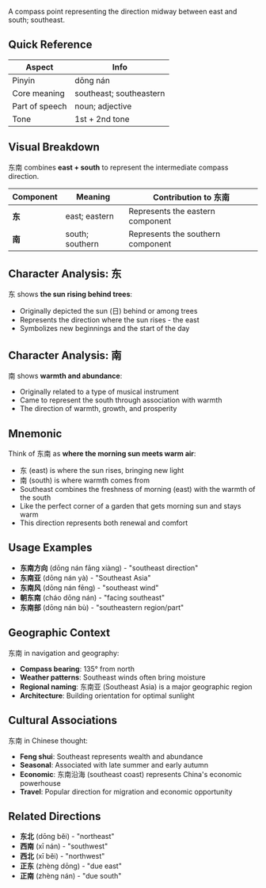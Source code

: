 A compass point representing the direction midway between east and south; southeast.

## Quick Reference

| Aspect         | Info                    |
| -------------- | ----------------------- |
| Pinyin         | dōng nán                |
| Core meaning   | southeast; southeastern |
| Part of speech | noun; adjective         |
| Tone           | 1st + 2nd tone          |

## Visual Breakdown

东南 combines **east + south** to represent the intermediate compass direction.

| Component | Meaning         | Contribution to 东南              |
| --------- | --------------- | --------------------------------- |
| **东**    | east; eastern   | Represents the eastern component  |
| **南**    | south; southern | Represents the southern component |

## Character Analysis: 东

东 shows **the sun rising behind trees**:

- Originally depicted the sun (日) behind or among trees
- Represents the direction where the sun rises - the east
- Symbolizes new beginnings and the start of the day

## Character Analysis: 南

南 shows **warmth and abundance**:

- Originally related to a type of musical instrument
- Came to represent the south through association with warmth
- The direction of warmth, growth, and prosperity

## Mnemonic

Think of 东南 as **where the morning sun meets warm air**:

- 东 (east) is where the sun rises, bringing new light
- 南 (south) is where warmth comes from
- Southeast combines the freshness of morning (east) with the warmth of the south
- Like the perfect corner of a garden that gets morning sun and stays warm
- This direction represents both renewal and comfort

## Usage Examples

- **东南方向** (dōng nán fāng xiàng) - "southeast direction"
- **东南亚** (dōng nán yà) - "Southeast Asia"
- **东南风** (dōng nán fēng) - "southeast wind"
- **朝东南** (cháo dōng nán) - "facing southeast"
- **东南部** (dōng nán bù) - "southeastern region/part"

## Geographic Context

东南 in navigation and geography:

- **Compass bearing**: 135° from north
- **Weather patterns**: Southeast winds often bring moisture
- **Regional naming**: 东南亚 (Southeast Asia) is a major geographic region
- **Architecture**: Building orientation for optimal sunlight

## Cultural Associations

东南 in Chinese thought:

- **Feng shui**: Southeast represents wealth and abundance
- **Seasonal**: Associated with late summer and early autumn
- **Economic**: 东南沿海 (southeast coast) represents China's economic powerhouse
- **Travel**: Popular direction for migration and economic opportunity

## Related Directions

- **东北** (dōng běi) - "northeast"
- **西南** (xī nán) - "southwest"
- **西北** (xī běi) - "northwest"
- **正东** (zhèng dōng) - "due east"
- **正南** (zhèng nán) - "due south"
